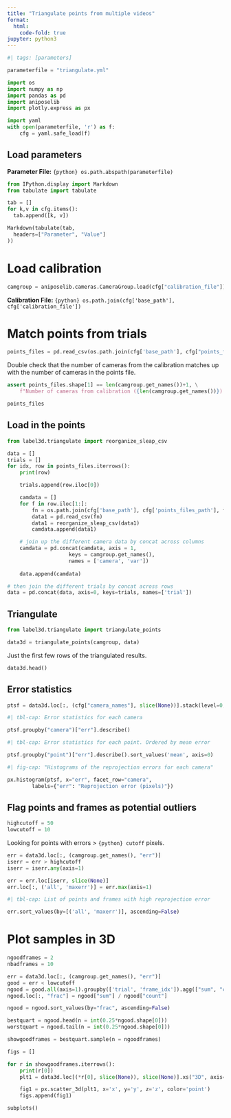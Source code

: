 ```yaml
---
title: "Triangulate points from multiple videos"
format:
  html:
    code-fold: true
jupyter: python3
---
```



```python
#| tags: [parameters]

parameterfile = "triangulate.yml"
```


```python
import os
import numpy as np
import pandas as pd
import aniposelib
import plotly.express as px
```


```python
import yaml
with open(parameterfile, 'r') as f:
    cfg = yaml.safe_load(f)
```

## Load parameters

**Parameter File:** `{python} os.path.abspath(parameterfile)`

```python
from IPython.display import Markdown
from tabulate import tabulate

tab = []
for k,v in cfg.items():
  tab.append([k, v])

Markdown(tabulate(tab,
  headers=["Parameter", "Value"]
))
```

# Load calibration


```python
camgroup = aniposelib.cameras.CameraGroup.load(cfg["calibration_file"])
```


**Calibration File:** `{python} os.path.join(cfg['base_path'], cfg['calibration_file'])`

# Match points from trials

```python
points_files = pd.read_csv(os.path.join(cfg['base_path'], cfg["points_files_list"]))
```

Double check that the number of cameras from the calibration matches up with the number of cameras in the points file.
```python
assert points_files.shape[1] == len(camgroup.get_names())+1, \
    f"Number of cameras from calibration ({len(camgroup.get_names())}) doesn't match number of cameras in points file ({points_files.shape[1]-1})"
```


```python
points_files
```


## Load in the points

```python
from label3d.triangulate import reorganize_sleap_csv

data = []
trials = []
for idx, row in points_files.iterrows():
    print(row)

    trials.append(row.iloc[0])

    camdata = []
    for f in row.iloc[1:]:
        fn = os.path.join(cfg['base_path'], cfg['points_files_path'], f)
        data1 = pd.read_csv(fn)
        data1 = reorganize_sleap_csv(data1)
        camdata.append(data1)

    # join up the different camera data by concat across columns
    camdata = pd.concat(camdata, axis = 1, 
                    keys = camgroup.get_names(), 
                    names = ['camera', 'var'])
    
    data.append(camdata)

# then join the different trials by concat across rows
data = pd.concat(data, axis=0, keys=trials, names=['trial'])
```


## Triangulate

```python
from label3d.triangulate import triangulate_points

data3d = triangulate_points(camgroup, data)
```


Just the first few rows of the triangulated results.

```python
data3d.head()
```


## Error statistics

```python
ptsf = data3d.loc[:, (cfg["camera_names"], slice(None))].stack(level=0, future_stack=True).reset_index()
```


```python
#| tbl-cap: Error statistics for each camera

ptsf.groupby("camera")["err"].describe()
```

```python
#| tbl-cap: Error statistics for each point. Ordered by mean error

ptsf.groupby("point")["err"].describe().sort_values('mean', axis=0)
```

```python
#| fig-cap: "Histograms of the reprojection errors for each camera"

px.histogram(ptsf, x="err", facet_row="camera",
        labels={"err": "Reprojection error (pixels)"})
```


## Flag points and frames as potential outliers

```python
highcutoff = 50
lowcutoff = 10
```

Looking for points with errors > `{python} cutoff` pixels.


```python
err = data3d.loc[:, (camgroup.get_names(), "err")]
iserr = err > highcutoff
iserr = iserr.any(axis=1)

err = err.loc[iserr, slice(None)]
err.loc[:, ('all', 'maxerr')] = err.max(axis=1)
```

```python
#| tbl-cap: List of points and frames with high reprojection error

err.sort_values(by=[('all', 'maxerr')], ascending=False)
```

# Plot samples in 3D

```python
ngoodframes = 2
nbadframes = 10
```

```python
err = data3d.loc[:, (camgroup.get_names(), "err")]
good = err < lowcutoff
ngood = good.all(axis=1).groupby(['trial', 'frame_idx']).agg(["sum", "count"])
ngood.loc[:, "frac"] = ngood["sum"] / ngood["count"]

ngood = ngood.sort_values(by="frac", ascending=False)
```


```python
bestquart = ngood.head(n = int(0.25*ngood.shape[0]))
worstquart = ngood.tail(n = int(0.25*ngood.shape[0]))

showgoodframes = bestquart.sample(n = ngoodframes)
```


```python
figs = []

for r in showgoodframes.iterrows():
    print(r[0])
    plt1 = data3d.loc[(*r[0], slice(None)), slice(None)].xs("3D", axis=1, level="camera").reset_index()

    fig1 = px.scatter_3d(plt1, x='x', y='y', z='z', color='point')
    figs.append(fig1)

subplots()
```

